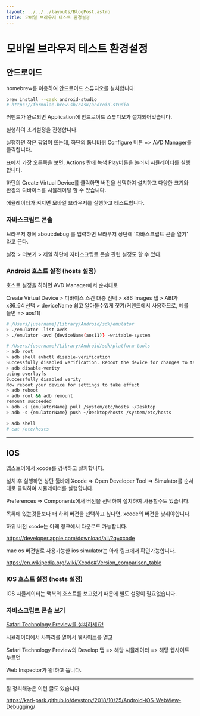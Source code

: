 ```yaml
---
layout: ../../../layouts/BlogPost.astro
title: 모바일 브라우저 테스트 환경설정
---
```

# 모바일 브라우저 테스트 환경설정

## 안드로이드

homebrew를 이용하여 안드로이드 스튜디오를 설치합니다
```bash
brew install --cask android-studio
# https://formulae.brew.sh/cask/android-studio
```
커맨드가 완료되면 Application에 안드로이드 스튜디오가 설치되어있습니다.

실행하여 초기설정을 진행합니다.

실행하면 작은 팝업이 뜨는데, 하단의 톱니바퀴 Configure 버튼 => AVD Manager를 클릭합니다.

표에서 가장 오른쪽을 보면, Actions 란에 녹색 Play버튼을 눌러서 시뮬레이터를 실행합니다.

하단의 Create Virtual Device를 클릭하면 버전을 선택하여 설치하고 다양한 크기와 환경의 디바이스를 시뮬레이팅 할 수 있습니다.

에뮬레이터가 켜지면 모바일 브라우저를 실행하고 테스트합니다.

### 자바스크립트 콘솔

브라우저 창에 about:debug 를 입력하면
브라우저 상단에 '자바스크립트 콘솔 열기' 라고 뜬다.

설정 > 더보기 > 제일 하단에
자바스크립트 콘솔 관련 설정도 할 수 있다.

### Android 호스트 설정 (hosts 설정)

호스트 설정을 하려면 AVD Manager에서 순서대로

Create Virtual Device > 디바이스 스킨 대충 선택 > x86 Images 탭 > ABI가 x86_64 선택 > deviceName 쉽고 알아볼수있게 짓기(커맨드에서 사용하므로, 예를 들면 => aos11)

```bash
# /Users/{username}/Library/Android/sdk/emulator
> ./emulator -list-avds
> ./emulator -avd {deviceName(aos11)} -writable-system
```

```bash
# /Users/{username}/Library/Android/sdk/platform-tools
> adb root
> adb shell avbctl disable-verification
Successfully disabled verification. Reboot the device for changes to take effect.
> adb disable-verity
using overlayfs
Successfully disabled verity
Now reboot your device for settings to take effect
> adb reboot
> adb root && adb remount
remount succeeded
> adb -s {emulatorName} pull /system/etc/hosts ~/Desktop
> adb -s {emulatorName} push ~/Desktop/hosts /system/etc/hosts

> adb shell
# cat /etc/hosts
```

---
## IOS

앱스토어에서 xcode를 검색하고 설치합니다.

설치 후 실행하면 상단 툴바에 Xcode => Open Developer Tool => Simulator를 순서대로 클릭하여 시뮬레이터를 실행합니다.

Preferences => Components에서 버전을 선택하여 설치하여 사용할수도 있습니다.

목록에 있는것들보다 더 하위 버전을 선택하고 싶다면, xcode의 버전을 낮춰야합니다.

하위 버전 xcode는 아래 링크에서 다운로드 가능합니다.

https://developer.apple.com/download/all/?q=xcode

mac os 버전별로 사용가능한 ios simulator는 아래 링크에서 확인가능합니다.

https://en.wikipedia.org/wiki/Xcode#Version_comparison_table

### IOS 호스트 설정 (hosts 설정)

IOS 시뮬레이터는 맥북의 호스트를 보고있기 때문에 별도 설정이 필요없습니다.

### 자바스크립트 콘솔 보기

[Safari Technology Preview를 설치하세요!](https://developer.apple.com/safari/download/)

시뮬레이터에서 사파리를 열어서 웹사이트를 열고

Safari Technology Preview의 Develop 탭 => 해당 시뮬레이터 => 해당 웹사이트 누르면

Web Inspector가 뙇!하고 뜹니다.

---

잘 정리해놓은 이런 글도 있습니다

https://karl-park.github.io/devstory/2018/10/25/Android-iOS-WebView-Debugging/